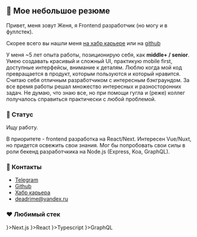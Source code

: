 
## 👋 Мое небольшое резюме
Привет, меня зовут Женя, я Frontend разработчик (но могу и в фуллстек). 

Скорее всего вы нашли меня [на хабр карьере](https://moikrug.ru/deadrime) или на [github](https://github.com/deadrime)

У меня ~5 лет опыта работы, позиционирую себя, как <b>middle+ / senior</b>. 
Умею создавать красивый и сложный UI, практикую mobile first, доступные интерфейсы, внимание к деталям.
Люблю когда мой код превращается в продукт, которым пользуются и который нравится.
Считаю себя отличным разработчиком с интересным бэкграундом. За все время работы решал множество интересных и разносторонних задач.
Не думаю, что знаю все, но при помощи гугла и (реже) коллег получалось справиться практически с любой проблемой.

### 💬 Статус
Ищу работу.

В приоритете - frontend разработка на React/Next.
Интересен Vue/Nuxt, но придется освежить свои знания.
Мог бы попробовать свои силы в роли бекенд разработчкика на Node.js (Express, Koa, GraphQL).

### 🤙 Контакты

- [Telegram](https://t.me/deadrime)
- [Github](https://github.com/deadrime)
- [Хабр карьера](https://career.habr.com/deadrime)
- [deadrime@yandex.ru](mailto:deadrime@yandex.ru)

### ❤️ Любимый стек

<div className="flex gap-2 pt-4 flex-wrap">
  <Tag borderless size="small" icon={<IconNext height={20} className="fill-current"/>}>Next.js</Tag>
  <Tag borderless size="small" icon={<IconReact height={20} />}>React</Tag>
  <Tag borderless size="small" icon={<IconTs height={20} />}>Typescript</Tag>
  <Tag borderless size="small" icon={<IconGraphQL height={20} />}>GraphQL</Tag>
</div>

<Technologies />
<MyExperience />
